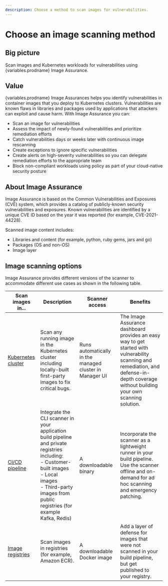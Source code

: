 ```yaml
---
description: Choose a method to scan images for vulnerabilities.
---
```



# Choose an image scanning method

## Big picture

Scan images and Kubernetes workloads for vulnerabilities using {variables.prodname} Image Assurance.

## Value

{variables.prodname} Image Assurances helps you identify vulnerabilities in container images that you deploy to Kubernetes clusters. Vulnerabilities are known flaws in libraries and packages used by applications that attackers can exploit and cause harm. With Image Assurance you can:

- Scan an image for vulnerabilities
- Assess the impact of newly-found vulnerabilities and prioritize remediation efforts
- Catch vulnerabilities days or weeks later with continuous image rescanning
- Create exceptions to ignore specific vulnerabilities
- Create alerts on high-severity vulnerabilities so you can delegate remediation efforts to the appropriate team
- Block non-compliant workloads using policy as part of your cloud-native security posture

## About Image Assurance

Image Assurance is based on the Common Vulnerabilities and Exposures (CVE) system, which provides a catalog of publicly-known security vulnerabilities and exposures. Known vulnerabilities are identified by a unique CVE ID based on the year it was reported (for example, CVE-2021-44228).

Scanned image content includes:

- Libraries and content (for example, python, ruby gems, jars and go)
- Packages (OS and non-OS)
- Image layer

## Image scanning options

Image Assurance provides different versions of the scanner to accommodate different use cases as shown in the following table.

| Scan images in...    | Description                                        | Scanner access                          | Benefits                  |
| --------------------------- | ------------------------------------------------------------ | ------------------------------------------------------------ | ------------------------------------------------------------ |
| [Kubernetes cluster](./pipeline-scanner) | Scan any running image in the Kubernetes cluster including locally-built first-party images to fix critical bugs. | Runs automatically in the managed cluster in Manager UI | The Image Assurance dashboard provides an easy way to get started with vulnerability scanning and remediation, and defense-in-depth coverage without building your own scanning solution. |
| [CI/CD pipeline](./cluster-scanner)      | Integrate the CLI scanner in your application build pipeline and private registries including: <br />- Customer-built images<br />- Local images<br />- Third-party images from public registries (for example Kafka, Redis) | A downloadable binary                                   | Incorporate the scanner as a lightweight runner in your build pipeline. Use the scanner offline and on-demand for ad hoc scanning and emergency patching. |
| [Image registries](./registry-scanner)   | Scan images in registries (for example, Amazon ECR).         | A downloadable Docker image                              | Add a layer of defense for images that were not scanned in your build pipeline, but get published to your registry. |